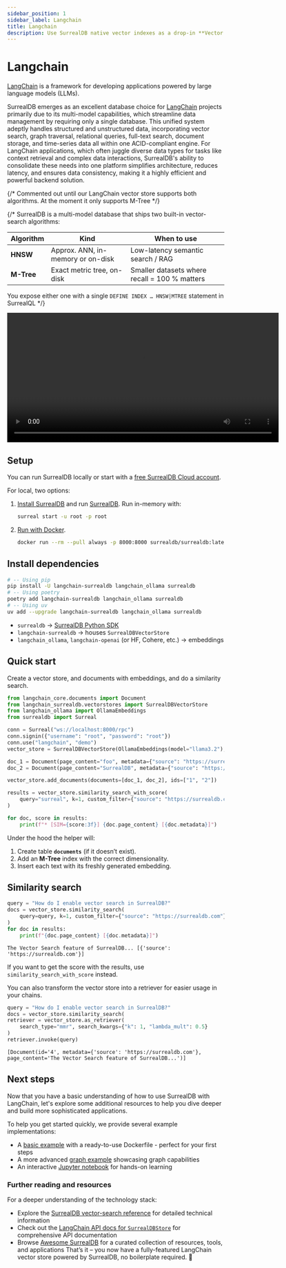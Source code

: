 ```yaml
---
sidebar_position: 1
sidebar_label: Langchain
title: Langchain
description: Use SurrealDB native vector indexes as a drop-in **Vector Store** for LangChain.
---
```


# Langchain

[LangChain](https://python.langchain.com/docs/introduction/) is a framework for developing applications powered by large language models (LLMs).

SurrealDB emerges as an excellent database choice for [LangChain](https://python.langchain.com/docs/introduction/) projects primarily due to its multi-model capabilities, which streamline data management by requiring only a single database. This unified system adeptly handles structured and unstructured data, incorporating vector search, graph traversal, relational queries, full-text search, document storage, and time-series data all within one ACID-compliant engine. For LangChain applications, which often juggle diverse data types for tasks like context retrieval and complex data interactions, SurrealDB's ability to consolidate these needs into one platform simplifies architecture, reduces latency, and ensures data consistency, making it a highly efficient and powerful backend solution.

{/* Commented out until our LangChain vector store supports both algorithms. At the moment it only supports M-Tree */}

{/*
SurrealDB is a multi-model database that ships two built-in vector-search algorithms:

| Algorithm | Kind | When to use |
|-----------|------|-------------|
| **HNSW**  | Approx. ANN, in-memory or on-disk | Low-latency semantic search / RAG |
| **M-Tree**| Exact metric tree, on-disk       | Smaller datasets where recall = 100 % matters |

You expose either one with a single `DEFINE INDEX … HNSW|MTREE` statement in SurrealQL
*/}

<video class="w-full" width="630" height="300" controls>
    <source src={VidMp4} type="video/mp4" />
    <source src={VidWebm} type="video/webm" />
</video>

## Setup

You can run SurrealDB locally or start with a [free SurrealDB Cloud account](/docs/cloud/getting-started).

For local, two options:

1. [Install SurrealDB](/docs/surrealdb/installation) and run [SurrealDB](/docs/surrealdb/installation/running). Run in-memory with:

    ```sh
    surreal start -u root -p root
    ```

2. [Run with Docker](/docs/surrealdb/installation/running/docker).

    ```sh
    docker run --rm --pull always -p 8000:8000 surrealdb/surrealdb:latest start
    ```

## Install dependencies

```bash
# -- Using pip
pip install -U langchain-surrealdb langchain_ollama surrealdb
# -- Using poetry
poetry add langchain-surrealdb langchain_ollama surrealdb
# -- Using uv
uv add --upgrade langchain-surrealdb langchain_ollama surrealdb
````

* `surrealdb` → [SurrealDB Python SDK](/docs/sdk/python/)
* `langchain-surrealdb` → houses `SurrealDBVectorStore`
* `langchain_ollama`, `langchain-openai` (or HF, Cohere, etc.) → embeddings

## Quick start

Create a vector store, and documents with embeddings, and do a similarity search.

```python
from langchain_core.documents import Document
from langchain_surrealdb.vectorstores import SurrealDBVectorStore
from langchain_ollama import OllamaEmbeddings
from surrealdb import Surreal

conn = Surreal("ws://localhost:8000/rpc")
conn.signin({"username": "root", "password": "root"})
conn.use("langchain", "demo")
vector_store = SurrealDBVectorStore(OllamaEmbeddings(model="llama3.2"), conn)

doc_1 = Document(page_content="foo", metadata={"source": "https://surrealdb.com"})
doc_2 = Document(page_content="SurrealDB", metadata={"source": "https://surrealdb.com"})

vector_store.add_documents(documents=[doc_1, doc_2], ids=["1", "2"])

results = vector_store.similarity_search_with_score(
    query="surreal", k=1, custom_filter={"source": "https://surrealdb.com"}
)

for doc, score in results:
    print(f"* [SIM={score:3f}] {doc.page_content} [{doc.metadata}]")
```

Under the hood the helper will:

1. Create table **`documents`** (if it doesn’t exist).
2. Add an **M-Tree** index with the correct dimensionality.
3. Insert each text with its freshly generated embedding.


## Similarity search

```python
query = "How do I enable vector search in SurrealDB?"
docs = vector_store.similarity_search(
    query=query, k=1, custom_filter={"source": "https://surrealdb.com"}
)
for doc in results:
    print(f"{doc.page_content} [{doc.metadata}]")
```

```
The Vector Search feature of SurrealDB... [{'source': 'https://surrealdb.com'}]
```

If you want to get the score with the results, use `similarity_search_with_score` instead.

You can also transform the vector store into a retriever for easier usage in your chains.

```python
query = "How do I enable vector search in SurrealDB?"
docs = vector_store.similarity_search(
retriever = vector_store.as_retriever(
    search_type="mmr", search_kwargs={"k": 1, "lambda_mult": 0.5}
)
retriever.invoke(query)
```

```
[Document(id='4', metadata={'source': 'https://surrealdb.com'}, page_content='The Vector Search feature of SurrealDB...')]
```

## Next steps

Now that you have a basic understanding of how to use SurrealDB with LangChain, let's explore some additional resources to help you dive deeper and build more sophisticated applications.

To help you get started quickly, we provide several example implementations:

* A [basic example](https://github.com/surrealdb/langchain-surrealdb/tree/main/examples/basic) with a ready-to-use Dockerfile - perfect for your first steps
* A more advanced [graph example](https://github.com/surrealdb/langchain-surrealdb/tree/main/examples/graph) showcasing graph capabilities
* An interactive [Jupyter notebook](https://github.com/langchain-ai/langchain/blob/master/docs/docs/integrations/vectorstores/surrealdb.ipynb) for hands-on learning

### Further reading and resources

For a deeper understanding of the technology stack:

* Explore the [SurrealDB vector-search reference](/docs/surrealdb/reference-guide/vector-search) for detailed technical information
* Check out the [LangChain API docs for `SurrealDBStore`](https://api.python.langchain.com/en/latest/vectorstores/langchain_community.vectorstores.surrealdb.SurrealDBStore.html) for comprehensive API documentation
* Browse [Awesome SurrealDB](https://github.com/surrealdb/awesome-surreal) for a curated collection of resources, tools, and applications
That’s it – you now have a fully-featured LangChain vector store powered by SurrealDB, no boilerplate required. 🚀
